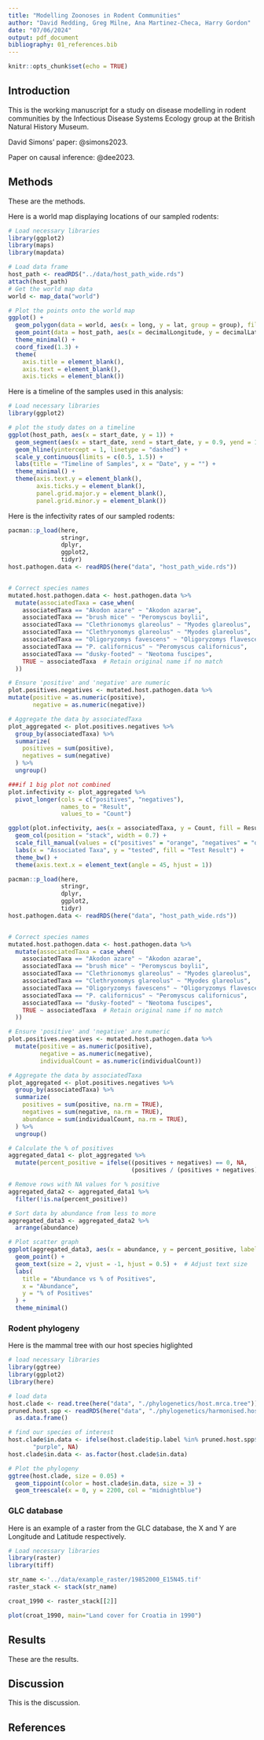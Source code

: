 ```yaml
---
title: "Modelling Zoonoses in Rodent Communities"
author: "David Redding, Greg Milne, Ana Martinez-Checa, Harry Gordon"
date: "07/06/2024"
output: pdf_document
bibliography: 01_references.bib
---
```


```r
knitr::opts_chunk$set(echo = TRUE)
```

## Introduction

This is the working manuscript for a study on disease modelling in rodent communities by the Infectious Disease Systems Ecology group at the British Natural History Museum.

David Simons' paper: @simons2023.

Paper on causal inference: @dee2023.

## Methods

These are the methods.

Here is a world map displaying locations of our sampled rodents:

```r
# Load necessary libraries
library(ggplot2)
library(maps)
library(mapdata)

# Load data frame
host_path <- readRDS("../data/host_path_wide.rds")
attach(host_path)
# Get the world map data
world <- map_data("world")

# Plot the points onto the world map 
ggplot() +
  geom_polygon(data = world, aes(x = long, y = lat, group = group), fill = "lightgray", color = "darkgray") +
  geom_point(data = host_path, aes(x = decimalLongitude, y = decimalLatitude), color = "red", size = 2) +
  theme_minimal() +
  coord_fixed(1.3) +
  theme(
    axis.title = element_blank(),
    axis.text = element_blank(),
    axis.ticks = element_blank())

```

Here is a timeline of the samples used in this analysis:

```r
# Load necessary libraries
library(ggplot2)

# plot the study dates on a timeline
ggplot(host_path, aes(x = start_date, y = 1)) +
  geom_segment(aes(x = start_date, xend = start_date, y = 0.9, yend = 1.1), color = "red") +
  geom_hline(yintercept = 1, linetype = "dashed") +
  scale_y_continuous(limits = c(0.5, 1.5)) +
  labs(title = "Timeline of Samples", x = "Date", y = "") +
  theme_minimal() +
  theme(axis.text.y = element_blank(),
        axis.ticks.y = element_blank(),
        panel.grid.major.y = element_blank(),
        panel.grid.minor.y = element_blank())

```
Here is the infectivity rates of our sampled rodents:

```r
pacman::p_load(here,
               stringr,
               dplyr,
               ggplot2,
               tidyr)
host.pathogen.data <- readRDS(here("data", "host_path_wide.rds"))


# Correct species names
mutated.host.pathogen.data <- host.pathogen.data %>%
  mutate(associatedTaxa = case_when(
    associatedTaxa == "Akodon azare" ~ "Akodon azarae",
    associatedTaxa == "brush mice" ~ "Peromyscus boylii",
    associatedTaxa == "Clethrionomys glareolus" ~ "Myodes glareolus",
    associatedTaxa == "Clethryonomys glareolus" ~ "Myodes glareolus",
    associatedTaxa == "Oligoryzomys favescens" ~ "Oligoryzomys flavescens",
    associatedTaxa == "P. californicus" ~ "Peromyscus californicus",
    associatedTaxa == "dusky-footed" ~ "Neotoma fuscipes",
    TRUE ~ associatedTaxa  # Retain original name if no match
  ))

# Ensure 'positive' and 'negative' are numeric
plot.positives.negatives <- mutated.host.pathogen.data %>%
mutate(positive = as.numeric(positive),
       negative = as.numeric(negative))

# Aggregate the data by associatedTaxa
plot_aggregated <- plot.positives.negatives %>%
  group_by(associatedTaxa) %>%
  summarize(
    positives = sum(positive),
    negatives = sum(negative)
  ) %>%
  ungroup()

###if 1 big plot not combined
plot.infectivity <- plot_aggregated %>%
  pivot_longer(cols = c("positives", "negatives"), 
               names_to = "Result", 
               values_to = "Count")

ggplot(plot.infectivity, aes(x = associatedTaxa, y = Count, fill = Result)) +
  geom_col(position = "stack", width = 0.7) +
  scale_fill_manual(values = c("positives" = "orange", "negatives" = "olivedrab3")) +
  labs(x = "Associated Taxa", y = "tested", fill = "Test Result") +
  theme_bw() +
  theme(axis.text.x = element_text(angle = 45, hjust = 1))

```

```r
pacman::p_load(here,
               stringr,
               dplyr,
               ggplot2,
               tidyr)
host.pathogen.data <- readRDS(here("data", "host_path_wide.rds"))


# Correct species names
mutated.host.pathogen.data <- host.pathogen.data %>%
  mutate(associatedTaxa = case_when(
    associatedTaxa == "Akodon azare" ~ "Akodon azarae",
    associatedTaxa == "brush mice" ~ "Peromyscus boylii",
    associatedTaxa == "Clethrionomys glareolus" ~ "Myodes glareolus",
    associatedTaxa == "Clethryonomys glareolus" ~ "Myodes glareolus",
    associatedTaxa == "Oligoryzomys favescens" ~ "Oligoryzomys flavescens",
    associatedTaxa == "P. californicus" ~ "Peromyscus californicus",
    associatedTaxa == "dusky-footed" ~ "Neotoma fuscipes",
    TRUE ~ associatedTaxa  # Retain original name if no match
  ))

# Ensure 'positive' and 'negative' are numeric
plot.positives.negatives <- mutated.host.pathogen.data %>%
  mutate(positive = as.numeric(positive),
         negative = as.numeric(negative),
         individualCount = as.numeric(individualCount))

# Aggregate the data by associatedTaxa
plot_aggregated <- plot.positives.negatives %>%
  group_by(associatedTaxa) %>%
  summarize(
    positives = sum(positive, na.rm = TRUE),
    negatives = sum(negative, na.rm = TRUE),
    abundance = sum(individualCount, na.rm = TRUE),
  ) %>%
  ungroup()

# Calculate the % of positives
aggregated_data1 <- plot_aggregated %>%
  mutate(percent_positive = ifelse((positives + negatives) == 0, NA, 
                                   (positives / (positives + negatives)) * 100))

# Remove rows with NA values for % positive
aggregated_data2 <- aggregated_data1 %>%
  filter(!is.na(percent_positive))

# Sort data by abundance from less to more
aggregated_data3 <- aggregated_data2 %>%
  arrange(abundance)

# Plot scatter graph
ggplot(aggregated_data3, aes(x = abundance, y = percent_positive, label = associatedTaxa, color = associatedTaxa)) +
  geom_point() +
  geom_text(size = 2, vjust = -1, hjust = 0.5) +  # Adjust text size
  labs(
    title = "Abundance vs % of Positives",
    x = "Abundance",
    y = "% of Positives"
  ) +
  theme_minimal()

```

### Rodent phylogeny

Here is the mammal tree with our host species higlighted

```r
# load necessary libraries
library(ggtree)
library(ggplot2)
library(here)

# load data
host.clade <- read.tree(here("data", "./phylogenetics/host.mrca.tree"))
pruned.host.spp <- readRDS(here("data", "./phylogenetics/harmonised.host.sp.names.rds")) %>%
  as.data.frame()

# find our species of interest
host.clade$in.data <- ifelse(host.clade$tip.label %in% pruned.host.spp$tree.names, 
       "purple", NA)
host.clade$in.data <- as.factor(host.clade$in.data)

# Plot the phylogeny
ggtree(host.clade, size = 0.05) + 
  geom_tippoint(color = host.clade$in.data, size = 3) + 
  geom_treescale(x = 0, y = 2200, col = "midnightblue")

```

### GLC database

Here is an example of a raster from the GLC database, the X and Y are Longitude and Latitude respectively.

```r
# Load necessary libraries
library(raster)
library(tiff)

str_name <-'../data/example_raster/19852000_E15N45.tif' 
raster_stack <- stack(str_name)

croat_1990 <- raster_stack[[2]]

plot(croat_1990, main="Land cover for Croatia in 1990")
```

## Results

These are the results.

## Discussion

This is the discussion.

## References
